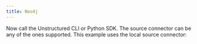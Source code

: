 ```yaml
---
title: Neo4j
---
```



<NewDocument />


<SharedContentNeo4j/>
<SharedAPIKeyURL/>

Now call the Unstructured CLI or Python SDK. The source connector can be any of the ones supported. This example uses the local source connector:


<CodeGroup>
  <Neo4jAPISh />
  <Neo4jAPIPyV2 />
</CodeGroup>

